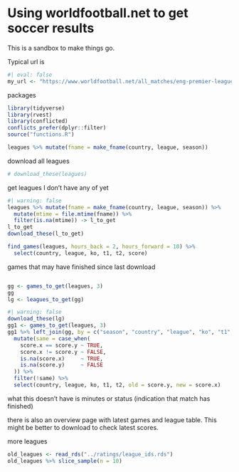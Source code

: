 # Using worldfootball.net to get soccer results

This is a sandbox to make things go.

Typical url is

```r
#| eval: false
my_url <- "https://www.worldfootball.net/all_matches/eng-premier-league-1996-1997/"
```

packages

```r
library(tidyverse)
library(rvest)
library(conflicted)
conflicts_prefer(dplyr::filter)
source("functions.R")
```



```r
leagues %>% mutate(fname = make_fname(country, league, season))
```


download all leagues

```r
# download_these(leagues)
```

get leagues I don't have any of yet

```r
#| warning: false
leagues %>% mutate(fname = make_fname(country, league, season)) %>% 
  mutate(mtime = file.mtime(fname)) %>% 
  filter(is.na(mtime)) -> l_to_get
l_to_get
download_these(l_to_get)
```


```r
find_games(leagues, hours_back = 2, hours_forward = 10) %>% 
  select(country, league, ko, t1, t2, score)
```

games that may have finished since last download

```r
```


```r
gg <- games_to_get(leagues, 3)
gg
lg <- leagues_to_get(gg)
```

```r
#| warning: false
download_these(lg)
gg1 <- games_to_get(leagues, 3)
gg1 %>% left_join(gg, by = c("season", "country", "league", "ko", "t1", "t2")) %>% 
  mutate(same = case_when(
    score.x == score.y ~ TRUE,
    score.x != score.y ~ FALSE,
    is.na(score.x)     ~ TRUE,
    is.na(score.y)     ~ FALSE
  )) %>% 
  filter(!same) %>% 
  select(country, league, ko, t1, t2, old = score.y, new = score.x)
```

what this doesn't have is minutes or status (indication that match has finished)


there is also an overview page with latest games and league table.
This might be better to download to check latest scores.




more leagues

```r
old_leagues <- read_rds("../ratings/league_ids.rds")
old_leagues %>% slice_sample(n = 10)
```


